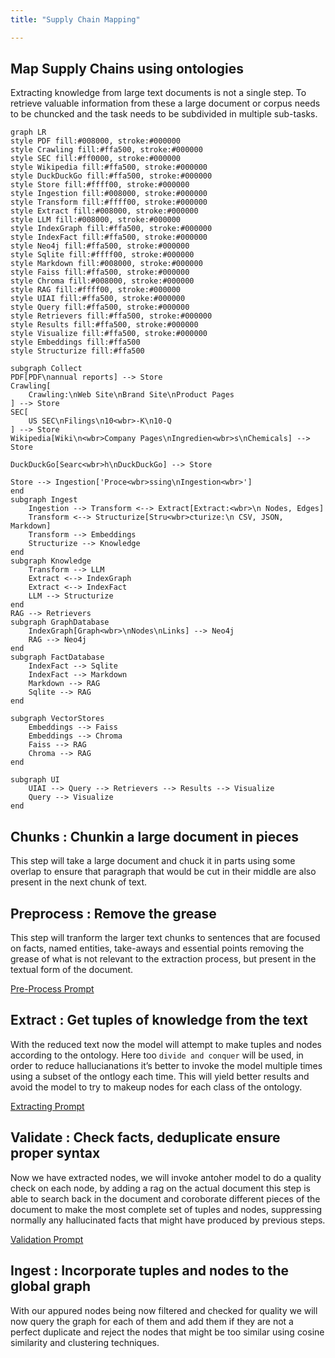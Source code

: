 ```yaml
---
title: "Supply Chain Mapping"

---
```


## Map Supply Chains using ontologies


Extracting knowledge from large text documents is not a single step.
To retrieve valuable information from these a large document or corpus needs to be chuncked and the task needs to be subdivided in multiple sub-tasks.

```mermaid

graph LR
style PDF fill:#008000, stroke:#000000
style Crawling fill:#ffa500, stroke:#000000
style SEC fill:#ff0000, stroke:#000000
style Wikipedia fill:#ffa500, stroke:#000000
style DuckDuckGo fill:#ffa500, stroke:#000000
style Store fill:#ffff00, stroke:#000000
style Ingestion fill:#008000, stroke:#000000
style Transform fill:#ffff00, stroke:#000000
style Extract fill:#008000, stroke:#000000
style LLM fill:#008000, stroke:#000000
style IndexGraph fill:#ffa500, stroke:#000000
style IndexFact fill:#ffa500, stroke:#000000
style Neo4j fill:#ffa500, stroke:#000000
style Sqlite fill:#ffff00, stroke:#000000
style Markdown fill:#008000, stroke:#000000
style Faiss fill:#ffa500, stroke:#000000
style Chroma fill:#008000, stroke:#000000
style RAG fill:#ffff00, stroke:#000000
style UIAI fill:#ffa500, stroke:#000000
style Query fill:#ffa500, stroke:#000000
style Retrievers fill:#ffa500, stroke:#000000
style Results fill:#ffa500, stroke:#000000
style Visualize fill:#ffa500, stroke:#000000
style Embeddings fill:#ffa500
style Structurize fill:#ffa500

subgraph Collect
PDF[PDF\nannual reports] --> Store
Crawling[
    Crawling:\nWeb Site\nBrand Site\nProduct Pages
] --> Store
SEC[
    US SEC\nFilings\n10<wbr>-K\n10-Q
] --> Store
Wikipedia[Wiki\n<wbr>Company Pages\nIngredien<wbr>s\nChemicals] --> Store

DuckDuckGo[Searc<wbr>h\nDuckDuckGo] --> Store

Store --> Ingestion['Proce<wbr>ssing\nIngestion<wbr>']
end
subgraph Ingest
    Ingestion --> Transform <--> Extract[Extract:<wbr>\n Nodes, Edges]
    Transform <--> Structurize[Stru<wbr>cturize:\n CSV, JSON, Markdown]
    Transform --> Embeddings
    Structurize --> Knowledge
end
subgraph Knowledge
    Transform --> LLM
    Extract <--> IndexGraph
    Extract <--> IndexFact
    LLM --> Structurize
end
RAG --> Retrievers
subgraph GraphDatabase
    IndexGraph[Graph<wbr>\nNodes\nLinks] --> Neo4j 
    RAG --> Neo4j
end
subgraph FactDatabase
    IndexFact --> Sqlite 
    IndexFact --> Markdown
    Markdown --> RAG
    Sqlite --> RAG
end

subgraph VectorStores
    Embeddings --> Faiss
    Embeddings --> Chroma
    Faiss --> RAG
    Chroma --> RAG
end

subgraph UI
    UIAI --> Query --> Retrievers --> Results --> Visualize
    Query --> Visualize
end
```

## Chunks : Chunkin a large document in pieces

This step will take a large document and chuck it in parts using some overlap to ensure that paragraph that would be cut in their middle are also present in the next chunk of text.

## Preprocess : Remove the grease

This step will tranform the larger text chunks to sentences that are focused on facts, named entities, take-aways and essential points removing the grease of what is not relevant to the extraction process, but present in the textual form of the document.

[Pre-Process Prompt](./Prompt_Extraction_preprocess.qmd)

## Extract : Get tuples of knowledge from the text

With the reduced text now the model will attempt to make tuples and nodes according to the ontology. Here too `divide and conquer` will be used, in order to reduce hallucianations it's better to invoke the model multiple times using a subset of the ontlogy each time. This will yield better results and avoid the model to try to makeup nodes for each class of the ontology.

[Extracting Prompt](./Prompt_Extraction.qmd)

## Validate : Check facts, deduplicate ensure proper syntax

Now we have extracted nodes, we will invoke antoher model to do a quality check on each node, by adding a rag on the actual document this step is able to search back in the document and coroborate different pieces of the document to make the most complete set of tuples and nodes, suppressing normally any hallucinated facts that might have produced by previous steps.

[Validation Prompt](./Prompt_Extraction_validation.qmd)

## Ingest : Incorporate tuples and nodes to the global graph

With our appured nodes being now filtered and checked for quality we will now query the graph for each of them and add them if they are not a perfect duplicate and reject the nodes that might be too similar using cosine similarity and clustering techniques.